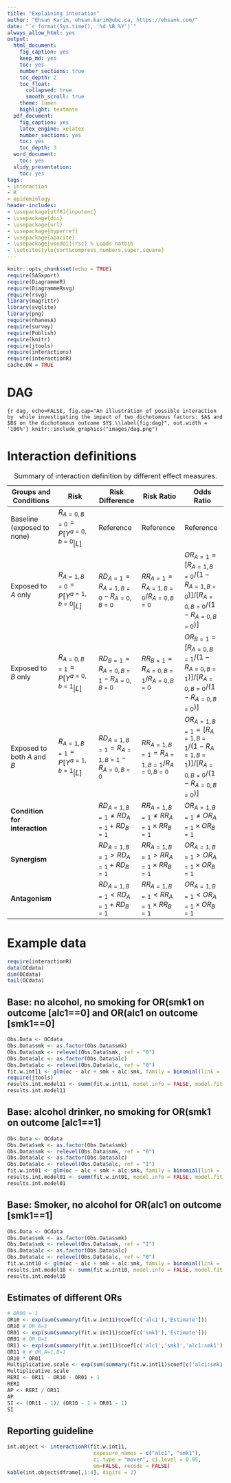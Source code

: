```yaml
---
title: "Explaining interation"
author: "Ehsan Karim, ehsan.karim@ubc.ca, https://ehsank.com/"
date: "`r format(Sys.time(), '%d %B %Y')`"
always_allow_html: yes
output:
  html_document:
    fig_caption: yes
    keep_md: yes
    toc: yes
    number_sections: true
    toc_depth: 2
    toc_float: 
      collapsed: true
      smooth_scroll: true
    theme: lumen
    highlight: textmate
  pdf_document:
    fig_caption: yes
    latex_engine: xelatex
    number_sections: yes
    toc: yes
    toc_depth: 3
  word_document:
    toc: yes
  slidy_presentation:
    toc: yes  
tags:
- interaction
- R
- epidemiology
header-includes: 
- \usepackage[utf8]{inputenc}
- \usepackage{doi}
- \usepackage{url}
- \usepackage{hyperref} 
- \usepackage{apacite} 
- \usepackage[usedoi]{rsc} % Loads natbib
- \setcitestyle{sort&compress,numbers,super,square}
---
```


```r
knitr::opts_chunk$set(echo = TRUE)
require(SASxport)
require(DiagrammeR)
require(DiagrammeRsvg)
require(rsvg)
library(magrittr)
library(svglite)
library(png)
require(nhanesA)
require(survey)
require(Publish)
require(knitr)
require(jtools)
require(interactions)
require(interactionR)
cache.ON = TRUE
```

# DAG

```{r dag, echo=FALSE, fig.cap="An illustration of possible interaction by  while investigating the impact of two dichotomous factors: $A$ and $B$ on the dichotomous outcome $Y$.\\label{fig:dag}", out.width = '100%'}
knitr::include_graphics("images/dag.png")
```

# Interaction definitions

| Groups and Conditions 	| Risk 	| Risk Difference 	| Risk Ratio | Odds Ratio |
|---	|---	|---	|---	| ---	|
| Baseline (exposed to none) 	| $R_{A = 0, B = 0} =  P[Y^{a=0, b=0} | L]$ 	| Reference	|  Reference	| Reference | 
| Exposed to $A$ only 	| $R_{A = 1, B = 0} =  P[Y^{a=1, b=0} | L]$ 	| $RD_{A = 1} = R_{A = 1, B = 0} - R_{A = 0, B = 0}$	| $RR_{A = 1} = R_{A = 1, B = 0} / R_{A = 0, B = 0}$	| $OR_{A = 1} = [R_{A = 1, B = 0} / (1-R_{A = 1, B = 0})] / [R_{A = 0, B = 0} / (1 - R_{A = 0, B = 0})]$ |
| Exposed to $B$ only 	| $R_{A = 0, B = 1} =  P[Y^{a=0, b=1} | L]$ 	| $RD_{B = 1} = R_{A = 0, B = 1} - R_{A = 0, B = 0}$	| $RR_{B = 1} = R_{A = 0, B = 1} / R_{A = 0, B = 0}$	| $OR_{B = 1} = [R_{A = 0, B = 1} / (1-R_{A = 0, B = 1})] / [R_{A = 0, B = 0} / (1 - R_{A = 0, B = 0})]$ |
| Exposed to both $A$ and $B$ 	| $R_{A = 1, B = 1} =  P[Y^{a=1, b=1} | L]$ 	| $RD_{A = 1, B = 1} = R_{A = 1, B = 1} - R_{A = 0, B = 0}$	| $RR_{A = 1, B = 1} = R_{A = 1, B = 1} / R_{A = 0, B = 0}$	| $OR_{A = 1, B = 1} = [R_{A = 1, B = 1} / (1-R_{A = 1, B = 1})] / [R_{A = 0, B = 0} / (1 - R_{A = 0, B = 0})]$ |
| **Condition for interaction** 	 	||  $RD_{A = 1, B = 1} \ne RD_{A = 1} + RD_{B = 1}$	| $RR_{A = 1, B = 1} \ne RR_{A = 1} \times RR_{B = 1}$ 	| $OR_{A = 1, B = 1} \ne OR_{A = 1} \times OR_{B = 1}$	|
| **Synergism** 	 	||  $RD_{A = 1, B = 1} > RD_{A = 1} + RD_{B = 1}$	| $RR_{A = 1, B = 1} > RR_{A = 1} \times RR_{B = 1}$ 	| $OR_{A = 1, B = 1} > OR_{A = 1} \times OR_{B = 1}$	|
| **Antagonism** 	 	||  $RD_{A = 1, B = 1} < RD_{A = 1} + RD_{B = 1}$	| $RR_{A = 1, B = 1} < RR_{A = 1} \times RR_{B = 1}$ 	| $OR_{A = 1, B = 1} < OR_{A = 1} \times OR_{B = 1}$	|
Table: \label{tab:def} Summary of interaction definition by different effect measures.

# Example data

```r
require(interactionR)
data(OCdata)
dim(OCdata)
tail(OCdata)
```

## Base: no alcohol, no smoking for OR(smk1 on outcome [alc1==0] and OR(alc1 on outcome [smk1==0]

```r
Obs.Data <- OCdata
Obs.Data$smk <- as.factor(Obs.Data$smk)
Obs.Data$smk <- relevel(Obs.Data$smk, ref = "0")
Obs.Data$alc <- as.factor(Obs.Data$alc)
Obs.Data$alc <- relevel(Obs.Data$alc, ref = "0")
fit.w.int11 <- glm(oc ~ alc + smk + alc:smk, family = binomial(link = 'logit'), data = Obs.Data)
require(jtools)
results.int.model11 <- summ(fit.w.int11, model.info = FALSE, model.fit = FALSE, exp = TRUE)
results.int.model11
```

## Base: alcohol drinker, no smoking for OR(smk1 on outcome [alc1==1]

```r
Obs.Data <- OCdata
Obs.Data$smk <- as.factor(Obs.Data$smk)
Obs.Data$smk <- relevel(Obs.Data$smk, ref = "0")
Obs.Data$alc <- as.factor(Obs.Data$alc)
Obs.Data$alc <- relevel(Obs.Data$alc, ref = "1")
fit.w.int01 <- glm(oc ~ alc + smk + alc:smk, family = binomial(link = 'logit'), data = Obs.Data)
results.int.model01 <- summ(fit.w.int01, model.info = FALSE, model.fit = FALSE, exp = TRUE)
results.int.model01
```

## Base: Smoker, no alcohol for OR(alc1 on outcome [smk1==1]

```r
Obs.Data <- OCdata
Obs.Data$smk <- as.factor(Obs.Data$smk)
Obs.Data$smk <- relevel(Obs.Data$smk, ref = "1")
Obs.Data$alc <- as.factor(Obs.Data$alc)
Obs.Data$alc <- relevel(Obs.Data$alc, ref = "0")
fit.w.int10 <- glm(oc ~ alc + smk + alc:smk, family = binomial(link = 'logit'), data = Obs.Data)
results.int.model10 <- summ(fit.w.int10, model.info = FALSE, model.fit = FALSE, exp = TRUE)
results.int.model10
```

## Estimates of different ORs

```r
# OR00 = 1
OR10 <- exp(sum(summary(fit.w.int11)$coef[c('alc1'),'Estimate']))
OR10 # OR_A=1
OR01 <- exp(sum(summary(fit.w.int11)$coef[c('smk1'),'Estimate']))
OR01 # OR_B=1
OR11 <- exp(sum(summary(fit.w.int11)$coef[c('alc1','smk1','alc1:smk1'),'Estimate'])) 
OR11 # # OR_A=1,B=1
OR10 * OR01
Multiplicative.scale <- exp(sum(summary(fit.w.int11)$coef[c('alc1:smk1'),'Estimate'])) 
Multiplicative.scale
RERI <- OR11 - OR10 - OR01 + 1
RERI
AP <- RERI / OR11
AP
SI <- (OR11 - 1)/ (OR10 - 1 + OR01 - 1)
SI
```

## Reporting guideline

```r
int.object <- interactionR(fit.w.int11, 
                            exposure_names = c("alc1", "smk1"), 
                            ci.type = "mover", ci.level = 0.95, 
                            em=FALSE, recode = FALSE)
kable(int.object$dframe[,1:4], digits = 2)
```